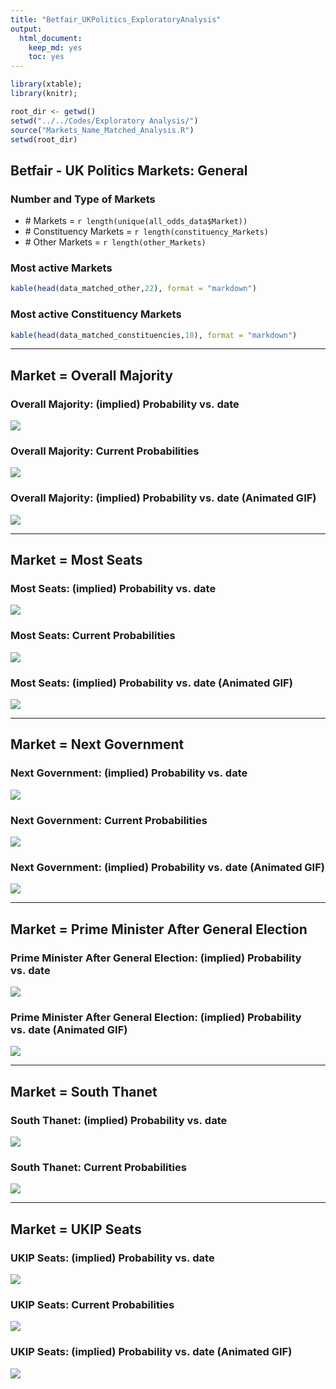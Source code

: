 ```yaml
---
title: "Betfair_UKPolitics_ExploratoryAnalysis"
output:
  html_document:
    keep_md: yes
    toc: yes
---
```


```r
library(xtable);
library(knitr);

root_dir <- getwd()
setwd("../../Codes/Exploratory Analysis/")
source("Markets_Name_Matched_Analysis.R")
setwd(root_dir)
```

## Betfair - UK Politics Markets: General

### Number and Type of Markets

- \# Markets = `r length(unique(all_odds_data$Market))`
- \# Constituency Markets = `r length(constituency_Markets)`
- \# Other Markets = `r length(other_Markets)`

### Most active Markets

```r
kable(head(data_matched_other,22), format = "markdown")
```

### Most active Constituency Markets

```r
kable(head(data_matched_constituencies,10), format = "markdown")
```

--- 

## Market = Overall Majority

### Overall Majority: (implied) Probability vs. date

![](graphs/Majority Market/Majority_Market_Prob_ErrorbarON.png)

### Overall Majority: Current Probabilities

![](graphs/Majority Market/Majority_Market_Prob_Ternary_Currnet.PNG)

### Overall Majority: (implied) Probability vs. date (Animated GIF)

![](graphs/Majority Market/Majority_Market_Prob_Animated.gif)

---

## Market = Most Seats

### Most Seats: (implied) Probability vs. date

![](graphs/Most Seats Market/Most_Seats_Market_Prob_ErrorbarON.png)

### Most Seats: Current Probabilities

![](graphs/Most Seats Market/Most_Seats_Market_Prob_Ternary_Currnet.PNG)

### Most Seats: (implied) Probability vs. date (Animated GIF)

![](graphs/Most Seats Market/Most_Seats_Market_Prob_Animated.gif)

---

## Market = Next Government

### Next Government: (implied) Probability vs. date

![](graphs/Next Government Market/NextGovernment_Market_Prob_ErrorbarON.png)

### Next Government: Current Probabilities

![](graphs/Next Government Market/NextGovernment_Market_Prob_Ternary_Currnet.PNG)

### Next Government: (implied) Probability vs. date (Animated GIF)

![](graphs/Next Government Market/NextGovernment_Market_Prob_Animated.gif)

---

## Market = Prime Minister After General Election

### Prime Minister After General Election: (implied) Probability vs. date

![](graphs/PM After Election/PM_AfterElection_Market_Prob_ErrorbarON_Top2.png)

### Prime Minister After General Election: (implied) Probability vs. date (Animated GIF)

![](graphs/PM After Election/PM_AfterElection_Market_Prob_Animated.gif)

---

## Market = South Thanet

### South Thanet: (implied) Probability vs. date

![](graphs/South Thanet Market/SouthThanet_Market_Prob_ErrorbarOFF.png)

### South Thanet: Current Probabilities

![](graphs/South Thanet Market/SouthThanet_Market_Prob_Ternary_Currnet.PNG)

---

## Market = UKIP Seats

### UKIP Seats: (implied) Probability vs. date

![](graphs/UKIP Seats Market/UKIP_Seats_Market_Prob_ErrorbarON.png)

### UKIP Seats: Current Probabilities

![](graphs/UKIP Seats Market/UKIP_Seats_Market_Prob_Ternary_Currnet.PNG)

### UKIP Seats: (implied) Probability vs. date (Animated GIF)

![](graphs/UKIP Seats Market/UKIP_Seats_Market_Prob_Animated.gif)







